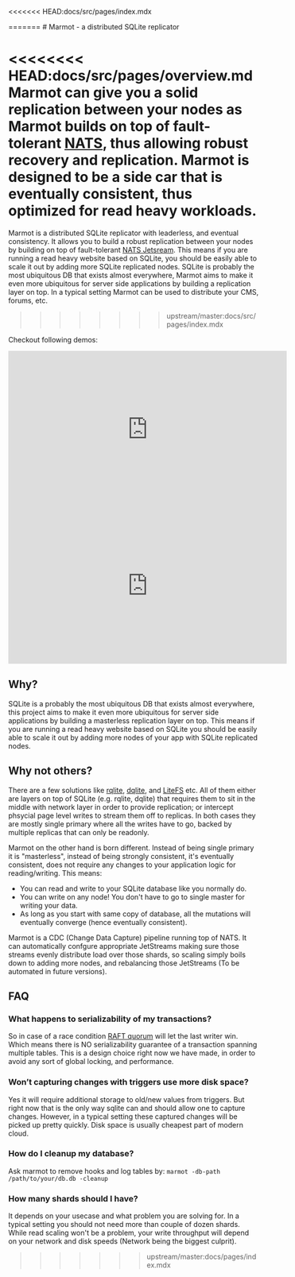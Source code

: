 <<<<<<< HEAD:docs/src/pages/index.mdx

<Bleed>
  <Hero />
</Bleed>
=======
# Marmot - a distributed SQLite replicator

<<<<<<<< HEAD:docs/src/pages/overview.md
Marmot can give you a solid replication between your nodes as Marmot builds on top of fault-tolerant [NATS](https://nats.io/), thus allowing robust recovery and replication. Marmot is designed to be a side car that is eventually consistent, thus optimized for read heavy workloads.
========
Marmot is a distributed SQLite replicator with leaderless, and eventual consistency. It allows you to build a robust replication 
between your nodes by building on top of fault-tolerant [NATS Jetsream](https://nats.io/). This means if you are running a read 
heavy website based on SQLite, you should be easily able to scale it out by adding more SQLite replicated nodes. SQLite is 
probably the most ubiquitous DB that exists almost everywhere, Marmot aims to make it even more ubiquitous for server 
side applications by building a replication layer on top. In a typical setting Marmot can be used to distribute your 
CMS, forums, etc. 
>>>>>>>> upstream/master:docs/src/pages/index.mdx

Checkout following demos:

<center>
<iframe width="560" height="315" src="https://www.youtube.com/embed/GQ5x8pc9vuI" title="YouTube video player" frameborder="0" allow="accelerometer; autoplay; clipboard-write; encrypted-media; gyroscope; picture-in-picture" allowfullscreen></iframe>
 

<iframe width="560" height="315" src="https://www.youtube.com/embed/QqZl61bJ9BA" title="YouTube video player" frameborder="0" allow="accelerometer; autoplay; clipboard-write; encrypted-media; gyroscope; picture-in-picture" allowfullscreen></iframe>
</center>


## Why?

SQLite is a probably the most ubiquitous DB that exists almost everywhere, this project aims to make it even more ubiquitous for server
side applications by building a masterless replication layer on top. This means if you are running a read heavy website based on SQLite
you should be easily able to scale it out by adding more nodes of your app with SQLite replicated nodes.

## Why not others?

There are a few solutions like [rqlite](https://github.com/rqlite/rqlite), [dqlite](https://dqlite.io/), and
[LiteFS](https://github.com/superfly/litefs) etc. All of them either are layers on top of SQLite (e.g.
rqlite, dqlite) that requires them to sit in the middle with network layer in order to provide
replication; or intercept phsycial page level writes to stream them off to replicas. In both
cases they are mostly single primary where all the writes have to go, backed by multiple
replicas that can only be readonly.

Marmot on the other hand is born different. Instead of being single primary it is "masterless", instead of being strongly consistent,
it's eventually consistent, does not require any changes to your application logic for reading/writing. This means:

- You can read and write to your SQLite database like you normally do.
- You can write on any node! You don't have to go to single master for writing your data.
- As long as you start with same copy of database, all the mutations will eventually converge (hence eventually consistent).

Marmot is a CDC (Change Data Capture) pipeline running top of NATS. It can automatically confgure appropriate JetStreams making sure
those streams evenly distribute load over those shards, so scaling simply boils down to adding more nodes, and rebalancing
those JetStreams (To be automated in future versions).

## FAQ

### What happens to serializability of my transactions?

So in case of a race condition [RAFT quorum](https://docs.nats.io/running-a-nats-service/configuration/clustering/jetstream_clustering#raft) 
will let the last writer win. Which means there is NO serializability guarantee of a transaction spanning multiple tables. This is a design 
choice right now we have made, in order to avoid any sort of global locking, and performance. 

### Won’t capturing changes with triggers use more disk space?

Yes it will require additional storage to old/new values from triggers. But right now that is the only way sqlite can and should allow one to capture changes. However, in a typical setting these captured changes will be picked up pretty quickly. Disk space is usually cheapest part of modern cloud.

### How do I cleanup my database?

Ask marmot to remove hooks and log tables by:
`marmot -db-path /path/to/your/db.db -cleanup`

### How many shards should I have?

It depends on your usecase and what problem you are solving for. In a typical setting you should not need more than couple of dozen shards. While read scaling won't be a problem, your write throughput will depend on your network and
disk speeds (Network being the biggest culprit).
>>>>>>> upstream/master:docs/pages/index.mdx
